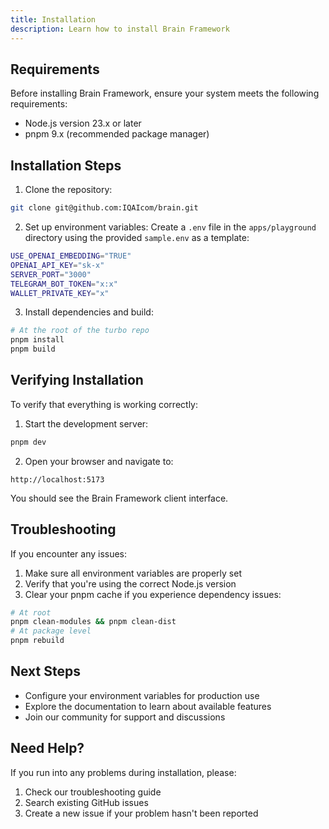 ```yaml
---
title: Installation
description: Learn how to install Brain Framework
---
```



## Requirements

Before installing Brain Framework, ensure your system meets the following requirements:

- Node.js version 23.x or later
- pnpm 9.x (recommended package manager)

## Installation Steps

1. Clone the repository:
```bash
git clone git@github.com:IQAIcom/brain.git
```

2. Set up environment variables:
   Create a `.env` file in the `apps/playground` directory using the provided `sample.env` as a template:

```bash
USE_OPENAI_EMBEDDING="TRUE"
OPENAI_API_KEY="sk-x"
SERVER_PORT="3000"
TELEGRAM_BOT_TOKEN="x:x"
WALLET_PRIVATE_KEY="x"
```

3. Install dependencies and build:
```bash
# At the root of the turbo repo
pnpm install
pnpm build
```

## Verifying Installation

To verify that everything is working correctly:

1. Start the development server:
```bash
pnpm dev
```

2. Open your browser and navigate to:
```
http://localhost:5173
```

You should see the Brain Framework client interface.

## Troubleshooting

If you encounter any issues:

1. Make sure all environment variables are properly set
2. Verify that you're using the correct Node.js version
3. Clear your pnpm cache if you experience dependency issues:
```bash
# At root
pnpm clean-modules && pnpm clean-dist
# At package level
pnpm rebuild
```

## Next Steps

- Configure your environment variables for production use
- Explore the documentation to learn about available features
- Join our community for support and discussions

## Need Help?

If you run into any problems during installation, please:

1. Check our troubleshooting guide
2. Search existing GitHub issues
3. Create a new issue if your problem hasn't been reported